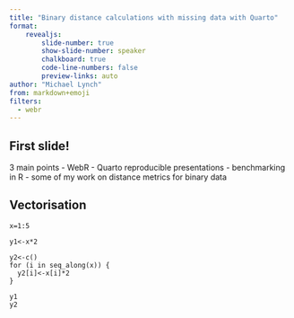 ```yaml
---
title: "Binary distance calculations with missing data with Quarto"
format:
    revealjs:
        slide-number: true
        show-slide-number: speaker
        chalkboard: true
        code-line-numbers: false
        preview-links: auto
author: "Michael Lynch"
from: markdown+emoji
filters:
  - webr
---
```


## First slide! {background-image="assets/images/UL_slides_template.png"}

3 main points 
- WebR
- Quarto reproducible presentations
- benchmarking in R
- some of my work on distance metrics for binary data


## Vectorisation {background-image="assets/images/cat.jpeg"}

````webr-r
 
x=1:5

y1<-x*2

y2<-c()
for (i in seq_along(x)) {
  y2[i]<-x[i]*2
}

y1
y2
````
